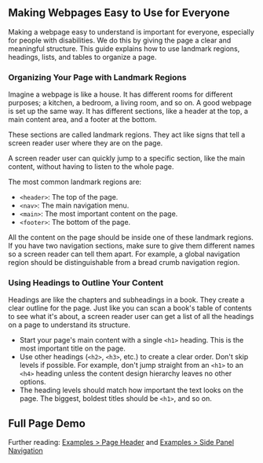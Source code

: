 
<Meta title="Guides/Accessibility/Page Structure" />

## Making Webpages Easy to Use for Everyone

Making a webpage easy to understand is important for everyone, especially for people with
disabilities. We do this by giving the page a clear and meaningful structure. This guide explains
how to use landmark regions, headings, lists, and tables to organize a page.

### Organizing Your Page with Landmark Regions

Imagine a webpage is like a house. It has different rooms for different purposes; a kitchen, a
bedroom, a living room, and so on. A good webpage is set up the same way. It has different sections,
like a header at the top, a main content area, and a footer at the bottom.

These sections are called landmark regions. They act like signs that tell a screen reader user where
they are on the page.

A screen reader user can quickly jump to a specific section, like the main content, without having
to listen to the whole page.

The most common landmark regions are:

- `<header>`: The top of the page.
- `<nav>`: The main navigation menu.
- `<main>`: The most important content on the page.
- `<footer>`: The bottom of the page.

All the content on the page should be inside one of these landmark regions. If you have two
navigation sections, make sure to give them different names so a screen reader can tell them apart.
For example, a global navigation region should be distinguishable from a bread crumb navigation
region.

<ExampleCodeBlock code={LandmarkRegaions} />

### Using Headings to Outline Your Content

Headings are like the chapters and subheadings in a book. They create a clear outline for the page.
Just like you can scan a book's table of contents to see what it's about, a screen reader user can
get a list of all the headings on a page to understand its structure.

- Start your page's main content with a single `<h1>` heading. This is the most important title on
  the page.
- Use other headings (`<h2>`, `<h3>`, etc.) to create a clear order. Don't skip levels if possible.
  For example, don't jump straight from an `<h1>` to an `<h4>` heading unless the content design
  hierarchy leaves no other options.
- The heading levels should match how important the text looks on the page. The biggest, boldest
  titles should be `<h1>`, and so on.

## Full Page Demo

Further reading:
[Examples > Page Header](?path=/docs/guides-accessibility-examples-page-header--docs) and
[Examples > Side Panel Navigation](?path=/docs/guides-accessibility-examples-side-panel-navigation--docs)

<ExampleCodeBlock code={FullPageDemo} />

